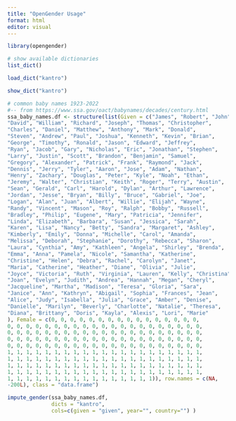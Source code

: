 ```yaml
---
title: "OpenGender Usage"
format: html
editor: visual
---
```


```r
library(opengender)
```

```r
# show available dictionaries
list_dict()
```

```r
load_dict("kantro")
```

```r
show_dict("kantro")
```

```r
# common baby names 1923-2022 
#-- from https://www.ssa.gov/oact/babynames/decades/century.html
ssa_baby_names.df <- structure(list(Given = c("James", "Robert", "John", "Michael", 
"David", "William", "Richard", "Joseph", "Thomas", "Christopher", 
"Charles", "Daniel", "Matthew", "Anthony", "Mark", "Donald", 
"Steven", "Andrew", "Paul", "Joshua", "Kenneth", "Kevin", "Brian", 
"George", "Timothy", "Ronald", "Jason", "Edward", "Jeffrey", 
"Ryan", "Jacob", "Gary", "Nicholas", "Eric", "Jonathan", "Stephen", 
"Larry", "Justin", "Scott", "Brandon", "Benjamin", "Samuel", 
"Gregory", "Alexander", "Patrick", "Frank", "Raymond", "Jack", 
"Dennis", "Jerry", "Tyler", "Aaron", "Jose", "Adam", "Nathan", 
"Henry", "Zachary", "Douglas", "Peter", "Kyle", "Noah", "Ethan", 
"Jeremy", "Walter", "Christian", "Keith", "Roger", "Terry", "Austin", 
"Sean", "Gerald", "Carl", "Harold", "Dylan", "Arthur", "Lawrence", 
"Jordan", "Jesse", "Bryan", "Billy", "Bruce", "Gabriel", "Joe", 
"Logan", "Alan", "Juan", "Albert", "Willie", "Elijah", "Wayne", 
"Randy", "Vincent", "Mason", "Roy", "Ralph", "Bobby", "Russell", 
"Bradley", "Philip", "Eugene", "Mary", "Patricia", "Jennifer", 
"Linda", "Elizabeth", "Barbara", "Susan", "Jessica", "Sarah", 
"Karen", "Lisa", "Nancy", "Betty", "Sandra", "Margaret", "Ashley", 
"Kimberly", "Emily", "Donna", "Michelle", "Carol", "Amanda", 
"Melissa", "Deborah", "Stephanie", "Dorothy", "Rebecca", "Sharon", 
"Laura", "Cynthia", "Amy", "Kathleen", "Angela", "Shirley", "Brenda", 
"Emma", "Anna", "Pamela", "Nicole", "Samantha", "Katherine", 
"Christine", "Helen", "Debra", "Rachel", "Carolyn", "Janet", 
"Maria", "Catherine", "Heather", "Diane", "Olivia", "Julie", 
"Joyce", "Victoria", "Ruth", "Virginia", "Lauren", "Kelly", "Christina", 
"Joan", "Evelyn", "Judith", "Andrea", "Hannah", "Megan", "Cheryl", 
"Jacqueline", "Martha", "Madison", "Teresa", "Gloria", "Sara", 
"Janice", "Ann", "Kathryn", "Abigail", "Sophia", "Frances", "Jean", 
"Alice", "Judy", "Isabella", "Julia", "Grace", "Amber", "Denise", 
"Danielle", "Marilyn", "Beverly", "Charlotte", "Natalie", "Theresa", 
"Diana", "Brittany", "Doris", "Kayla", "Alexis", "Lori", "Marie"
), Female = c(0, 0, 0, 0, 0, 0, 0, 0, 0, 0, 0, 0, 0, 0, 0, 0, 
0, 0, 0, 0, 0, 0, 0, 0, 0, 0, 0, 0, 0, 0, 0, 0, 0, 0, 0, 0, 0, 
0, 0, 0, 0, 0, 0, 0, 0, 0, 0, 0, 0, 0, 0, 0, 0, 0, 0, 0, 0, 0, 
0, 0, 0, 0, 0, 0, 0, 0, 0, 0, 0, 0, 0, 0, 0, 0, 0, 0, 0, 0, 0, 
0, 0, 0, 0, 0, 0, 0, 0, 0, 0, 0, 0, 0, 0, 0, 0, 0, 0, 0, 0, 0, 
1, 1, 1, 1, 1, 1, 1, 1, 1, 1, 1, 1, 1, 1, 1, 1, 1, 1, 1, 1, 1, 
1, 1, 1, 1, 1, 1, 1, 1, 1, 1, 1, 1, 1, 1, 1, 1, 1, 1, 1, 1, 1, 
1, 1, 1, 1, 1, 1, 1, 1, 1, 1, 1, 1, 1, 1, 1, 1, 1, 1, 1, 1, 1, 
1, 1, 1, 1, 1, 1, 1, 1, 1, 1, 1, 1, 1, 1, 1, 1, 1, 1, 1, 1, 1, 
1, 1, 1, 1, 1, 1, 1, 1, 1, 1, 1, 1, 1, 1, 1, 1)), row.names = c(NA, 
-200L), class = "data.frame")
```

```r
impute_gender(ssa_baby_names.df, 
              dicts = "kantro",
              cols=c(given = "given", year="", country="") )

```
